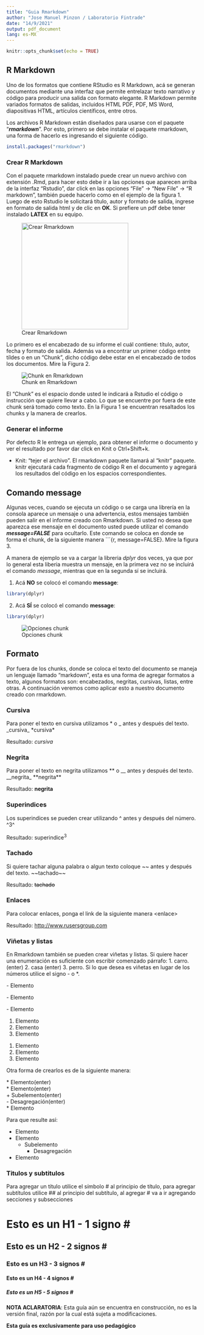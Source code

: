 ```yaml
---
title: "Guia Rmarkdown"
author: "Jose Manuel Pinzon / Laboratorio Fintrade"
date: "14/9/2021"
output: pdf_document
lang: es-MX
---
```


```r
knitr::opts_chunk$set(echo = TRUE)
```
  

## R Markdown

Uno de los formatos que contiene RStudio es R Markdown, acá se generan documentos mediante una interfaz que permite entrelazar texto narrativo y código para producir una salida con formato elegante. R Markdown permite variados formatos de salidas, incluidos HTML PDF, PDF, MS Word, diapositivas HTML, artículos científicos, entre otros.

Los archivos R Markdown están diseñados para usarse con el paquete "**_rmarkdown_**". Por esto, primero se debe instalar el paquete rmarkdown, una forma de hacerlo es ingresando el siguiente código.

```r
install.packages("rmarkdown")
```


### Crear R Markdown

Con el paquete rmarkdown instalado puede crear un nuevo archivo con extensión .Rmd, para hacer esto debe ir a las opciones que aparecen arriba de la interfaz "Rstudio", dar click en las opciones "File" -> "New File" -> "R markdown", también puede hacerlo como en el ejemplo de la figura 1. Luego de esto Rstudio le solicitará título, autor y formato de salida, ingrese en formato de salida html y de clic en **OK**. Si prefiere un pdf debe tener instalado **LATEX** en su equipo. 

![Crear Rmarkdown](Menu.png){height=280}


Lo primero es el encabezado de su informe el cuál contiene: título, autor, fecha y formato de salida. Además va a encontrar un primer código entre tíldes o en un "Chunk", dicho código debe estar en el encabezado de todos los documentos. Mire la Figura 2. 

![Chunk en Rmarkdown](Imagen_chunk.png)

El "Chunk" es el espacio donde usted le indicará a Rstudio el código o instrucción que quiere llevar a cabo. Lo que se encuentre por fuera de este chunk será tomado como texto.  En la Figura 1 se encuentran resaltados los chunks y la manera de crearlos. 


### Generar el informe

Por defecto R le entrega un ejemplo, para obtener el informe o documento y ver el resultado por favor dar click en Knit o Ctrl+Shift+k. 

- Knit: "tejer el archivo". El rmarkdown paquete llamará al "knitr" paquete. knitr ejecutará cada fragmento de código  R en el documento y agregará los resultados del código en los espacios correspondientes.

## Comando message

Algunas veces, cuando se ejecuta un código o se carga una librería en la consola aparece un mensaje o una advertencia, estos mensajes también pueden salir en el informe creado con Rmarkdown. Si usted no desea que aparezca ese mensaje en el documento usted puede utilizar el comando ***message=FALSE*** para ocultarlo. Este comando se coloca en donde se forma el chunk, de la siguiente manera ```{r, message=FALSE}. Mire la figura 3.


A manera de ejemplo se va a cargar la libreria _dplyr_ dos veces, ya que por lo general esta liberia muestra un mensaje, en la primera vez no se incluirá el comando _message_, mientras que en la segunda sí se incluirá.

1. Acá **NO** se colocó el comando __message__:  

```r
library(dplyr)
```

2. Acá **SÍ** se colocó el comando __message__:  

```r
library(dplyr)
```

![Opciones chunk](Cod_chunk.png)


## Formato

Por fuera de los chunks, donde se coloca el texto del documento se maneja un lenguaje llamado "markdown", esta es una forma de agregar formatos a texto, algunos formatos son: encabezados, negritas, cursivas, listas, entre otras. A continuación veremos como aplicar esto a nuestro documento creado con rmarkdown.

### Cursiva

Para poner el texto en cursiva utilizamos * o _ antes y después del texto. \_cursiva_ \*cursiva*

Resultado: _cursiva_

### Negrita

Para poner el texto en negrita utilizamos ** o __ antes y después del texto. \_\_negrita_ \*\*negrita**  

Resultado: **negrita** 


### Superindices

Los superindices se pueden crear utilizando ^ antes y después del número. \^3^

Resultado: superindice^3^ 

### Tachado

Si quiere tachar alguna palabra o algun texto coloque ~~ antes y después del texto. \~\~tachado~~

Resultado: ~~tachado~~

### Enlaces

Para colocar enlaces, ponga el link de la siguiente manera \<enlace>  

Resultado: <http://www.rusersgroup.com>

### Viñetas y listas

En Rmarkdown también se pueden crear viñetas y listas. Si quiere hacer una enumeración es suficiente con escribir comenzado párrafo: 1. carro. (enter) 2. casa
(enter) 3. perro. Si lo que desea es viñetas en lugar de los números utilice el signo - o *.


\- Elemento  

\- Elemento  

\- Elemento  


1. Elemento
2. Elemento
3. Elemento

1) Elemento
2) Elemento
3) Elemento

Otra forma de crearlos es de la siguiente manera:

\* Elemento(enter)  
\* Elemento(enter)  
    + Subelemento(enter)  
    - Desagregación(enter)  
\* Elemento

Para que resulte así:

* Elemento
* Elemento
    + Subelemento
        - Desagregación
* Elemento


### Titulos y subtitulos

Para agregar un título utilice el símbolo # al principio de título, para agregar subtítulos utilice ## al principio del subtítulo, al agregar # va a ir agregando secciones y subsecciones

# Esto es un H1 - 1 signo \#

## Esto es un H2 - 2 signos \#

### Esto es un H3 - 3 signos \#

#### Esto es un H4 - 4 signos \#

##### Esto es un H5 - 5 signos \#


**NOTA ACLARATORIA**: Esta guía aún se encuentra en construcción, no es la versión final, razón por la cual está sujeta a modificaciones.

**Esta guía es exclusivamente para uso pedagógico**
